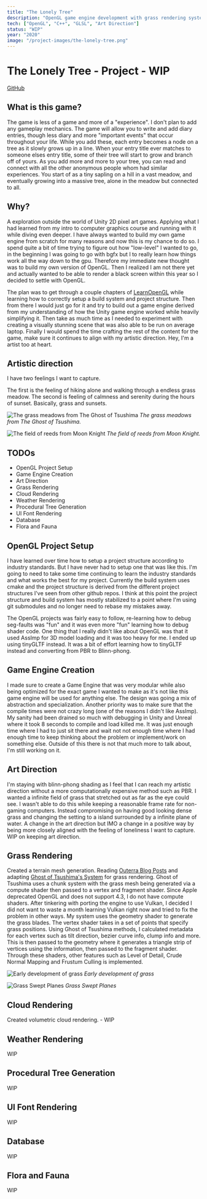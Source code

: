 ```yaml
---
title: "The Lonely Tree"
description: "OpenGL game engine development with grass rendering systems and artistic direction"
tech: ["OpenGL", "C++", "GLSL", "Art Direction"]
status: "WIP"
year: "2020"
image: "/project-images/the-lonely-tree.png"
---
```


# The Lonely Tree - Project - WIP

[GitHub](https://github.com/sun3matthew/TheLonelyTree.git)

## What is this game?

The game is less of a game and more of a "experience". I don't plan to add any gameplay mechanics. The game will allow you to write and add diary entries, though less diary and more "important events" that occur throughout your life. While you add these, each entry becomes a node on a tree as it slowly grows up in a line. When your entry title ever matches to someone elses entry title, some of their tree will start to grow and branch off of yours. As you add more and more to your tree, you can read and connect with all the other anonymous people whom had similar experiences. You start of as a tiny sapling on a hill in a vast meadow, and eventually growing into a massive tree, alone in the meadow but connected to all.

## Why?

A exploration outside the world of Unity 2D pixel art games. Applying what I had learned from my intro to computer graphics course and running with it while diving even deeper. I have always wanted to build my own game engine from scratch for many reasons and now this is my chance to do so. I spend quite a bit of time trying to figure out how "low-level" I wanted to go, in the beginning I was going to go with bgfx but I to really learn how things work all the way down to the gpu. Therefore my immediate new thought was to build my own version of OpenGL. Then I realized I am not there yet and actually wanted to be able to render a black screen within this year so I decided to settle with OpenGL.

The plan was to get through a couple chapters of [LearnOpenGL](https://learnopengl.com) while learning how to correctly setup a build system and project structure. Then from there I would just go for it and try to build out a game engine derived from my understanding of how the Unity game engine worked while heavily simplifying it. Then take as much time as I needed to experiment with creating a visually stunning scene that was also able to be run on average laptop. Finally I would spend the time crafting the rest of the content for the game, make sure it continues to align with my artistic direction. Hey, I'm a artist too at heart.

## Artistic direction

I have two feelings I want to capture.

The first is the feeling of hiking alone and walking through a endless grass meadow. The second is feeling of calmness and serenity during the hours of sunset. Basically, grass and sunsets.

![The grass meadows from The Ghost of Tsushima](/project-images/tlt-art1.jpg)
*The grass meadows from The Ghost of Tsushima.*

![The field of reeds from Moon Knight](/project-images/aaru.webp)
*The field of reeds from Moon Knight.*

## TODOs

- OpenGL Project Setup
- Game Engine Creation
- Art Direction
- Grass Rendering
- Cloud Rendering
- Weather Rendering
- Procedural Tree Generation
- UI Font Rendering
- Database
- Flora and Fauna

## OpenGL Project Setup

I have learned over time how to setup a project structure according to industry standards. But I have never had to setup one that was like this. I'm going to need to take some time continuing to learn the industry standards and what works the best for my project. Currently the build system uses cmake and the project structure is derived from the different project structures I've seen from other github repos. I think at this point the project structure and build system has mostly stabilized to a point where I'm using git submodules and no longer need to rebase my mistakes away.

The OpenGL projects was fairly easy to follow, re-learning how to debug seg-faults was "fun" and it was even more "fun" learning how to debug shader code. One thing that I really didn't like about OpenGL was that it used AssImp for 3D model loading and it was too heavy for me. I ended up using tinyGLTF instead. It was a bit of effort learning how to tinyGLTF instead and converting from PBR to Blinn-phong.

## Game Engine Creation

I made sure to create a Game Engine that was very modular while also being optimized for the exact game I wanted to make as it's not like this game engine will be used for anything else. The design was going a mix of abstraction and specialization. Another priority was to make sure that the compile times were not crazy long (one of the reasons I didn't like AssImp). My sanity had been drained so much with debugging in Unity and Unreal where it took 8 seconds to compile and load killed me. It was just enough time where I had to just sit there and wait not not enough time where I had enough time to keep thinking about the problem or implement/work on something else. Outside of this there is not that much more to talk about, I'm still working on it.

## Art Direction

I'm staying with blinn-phong shading as I feel that I can reach my artistic direction without a more computationally expensive method such as PBR. I wanted a infinite field of grass that stretched out as far as the eye could see. I wasn't able to do this while keeping a reasonable frame rate for non-gaming computers. Instead compromising on having good looking dense grass and changing the setting to a island surrounded by a infinite plane of water. A change in the art direction but IMO a change in a positive way by being more closely aligned with the feeling of loneliness I want to capture. WIP on keeping art direction.

## Grass Rendering

Created a terrain mesh generation. Reading [Outerra Blog Posts](https://outerra.blogspot.com/2012/05/procedural-grass-rendering.html) and adapting [Ghost of Tsushima's System](https://www.youtube.com/watch?v=Ibe1JBF5i5Y) for grass rendering. Ghost of Tsushima uses a chunk system with the grass mesh being generated via a compute shader then passed to a vertex and fragment shader. Since Apple deprecated OpenGL and does not support 4.3, I do not have compute shaders. After tinkering with porting the engine to use Vulkan, I decided I did not want to waste a month learning Vulkan right now and tried to fix the problem in other ways. My system uses the geometry shader to generate the grass blades. The vertex shader takes in a set of points that specify grass positions. Using Ghost of Tsushima methods, I calculated metadata for each vertex such as tilt direction, bezier curve info, clump info and more. This is then passed to the geometry where it generates a triangle strip of vertices using the information, then passed to the fragment shader. Through these shaders, other features such as Level of Detail, Crude Normal Mapping and Frustum Culling is implemented.

![Early development of grass](/project-images/the-lonely-tree.png)
*Early development of grass*

![Grass Swept Planes](/project-images/grass2.png)
*Grass Swept Planes*

## Cloud Rendering

Created volumetric cloud rendering. - WIP

## Weather Rendering

WIP

## Procedural Tree Generation

WIP

## UI Font Rendering

WIP

## Database

WIP

## Flora and Fauna

WIP
